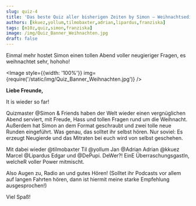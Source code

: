```yaml
---
slug: quiz-4
title: 'Das beste Quiz aller bisherigen Zeiten by Simon – Weihnachtsedition'
authors: [kkuez,yollum,tilmobaxter,adrian,lipardus,franziska]
tags: [m10z,quiz,simon,franziska]
image: /img/Quiz_Banner_Weihnachten.jpg
draft: false
---
```




Einmal mehr hostet Simon einen tollen Abend voller neugieriger Fragen, es weihnachtet sehr, hohoho!

<Image style={{width: '100%'}} img={require('/static/img/Quiz_Banner_Weihnachten.jpg')} />

<!--truncate-->

**Liebe Freunde,**

It is wieder so far!

Quizmaster @Simon & Friends haben der Welt wieder einen vergnüglichen Abend serviert, mit Freude, Hass und tollen Fragen rund um die Weihnacht.
Außerdem hat Simon an dem Format geschraubt und zwei tolle neue Runden eingeführt. Was genau, das solltet ihr selbst hören. Nur soviel: Es erzeugt Neugierde und das Mitraten bei euch wird von selbst geschehen.

Mit dabei wieder
@tilmobaxter Til
@yollum Jan
@Adrian Adrian
@kkuez Marcel
@Lipardus Edgar
und
@DePupi.
DeWer?!
EinE ÜberraschungsgastIn, welcheR voller Power mitmischt.

Also Augen zu, Radio an und gutes Hören!
(Solltet ihr Podcasts vor allem auf langen Fahrten hören, dann ist hiermit meine starke Empfehlung ausgesprochen!)

Viel Spaß!

<ReactPlayer
    width="100%"
    height="50px"
    controls
    url='https://m10z.picnotes.de/Quiz/m10z_quiz_4.mp3'
/>
